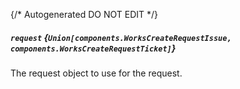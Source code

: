 {/* Autogenerated DO NOT EDIT  */}

##### `request` *{`Union[components.WorksCreateRequestIssue, components.WorksCreateRequestTicket]`}*
The request object to use for the request.
<Collapsible openLabel={Labels.showProperties} closeLabel={Labels.hideProperties}>
    <WorksCreateRequest/>
</Collapsible>


